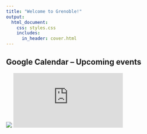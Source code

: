 ```yaml
---
title: "Welcome to Grenoble!"
output:
  html_document:
    css: styles.css
    includes:
      in_header: cover.html
---
```


## Google Calendar -- Upcoming events

<div class="h_iframe">
<!-- a transparent image is preferable -->
<img class="ratio" src="http://placehold.it/16x9"/>
<iframe src="https://calendar.google.com/calendar/embed?src=2ttvq1sfpibbugl2cnqotm7c40%40group.calendar.google.com&ctz=Europe/Paris" style="border: 0" frameborder="0" scrolling="no"></iframe>
</div>
